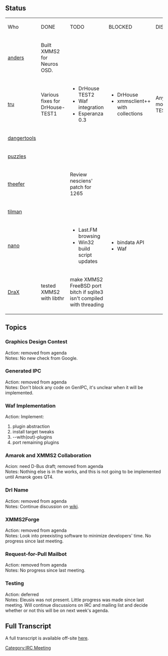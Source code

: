== Status ==
{| class="wikitable" border="1" valign="top"
|-
| Who || DONE || TODO || BLOCKED || DISCUSS
|-
|[[User:Anders Gustafsson | anders]]
| Built XMMS2 for Neuros OSD.
|
|
|
|-
|[[Tobias Rundstr&ouml;m | tru]]
| Various fixes for DrHouse-TEST1
|
* DrHouse TEST2
* Waf integration
* Esperanza 0.3
|
* DrHouse
* xmmsclient++ with collections
| Anything more for TEST2?
|-
|[[Georg Schild | dangertools]] || || ||
|-
|[[Daniel Chokola | puzzles]] || || ||
|-
|[[S&eacute;bastien Cevey | theefer]]
|
| Review nesciens' patch for <mantis>1265</mantis>
|
|
|-
|[[Tilman Sauerbeck | tilman]] || || ||
|-
|[[Daniel Svensson | nano]]
|
|
* Last.FM browsing
* Win32 build script updates
|
* bindata API
* Waf
|
|-
|[[Alexander Botero-Lowry | DraX]]
| tested XMMS2 with libthr
| make XMMS2 FreeBSD port bitch if sqlite3 isn't compiled with threading
|
|
|}

== Topics ==
=== Graphics Design Contest ===
;Action: removed from agenda
;Notes: No new check from Google.

=== Generated IPC ===
;Action: removed from agenda
;Notes: Don't block any code on GenIPC, it's unclear when it will be implemented.

=== Waf Implementation ===
;Action: Implement:
# plugin abstraction
# install target tweaks
# --with(out)-plugins
# port remaining plugins

=== Amarok and XMMS2 Collaboration ===
;Acion: need D-Bus draft; removed from agenda
;Notes: Nothing else is in the works, and this is not going to be implemented until Amarok goes QT4.

=== DrI Name ===
;Action: removed from agenda
;Notes: Continue discussion on [[Talk:Versioning#Dr_I... | wiki]].

=== XMMS2Forge ===
;Action: removed from agenda
;Notes: Look into preexisting software to minimize developers' time. No progress since last meeting.

=== Request-for-Pull Mailbot ===
;Action: removed from agenda
;Notes: No progress since last meeting.
=== Testing ===
;Action: deferred
;Notes: Eleusis was not present. Little progress was made since last meeting. Will continue discussions on IRC and mailing list and decide whether or not this will be on next week's agenda.

== Full Transcript ==
A full transcript is available off-site [http://dan.chokola.com/files/xmms2-meeting/2006-11-27/transcript.txt here].

[[Category:IRC Meeting]]